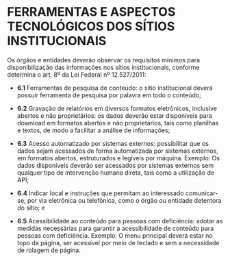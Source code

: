 # FERRAMENTAS E ASPECTOS TECNOLÓGICOS DOS SÍTIOS INSTITUCIONAIS


Os órgãos e entidades deverão observar os requisitos mínimos para disponibilização das informações nos sítios institucionais, conforme determina o art. 8º da Lei Federal nº 12.527/2011:

- **6.1**	Ferramentas de pesquisa de conteúdo: o sitio institucional deverá possuir ferramenta de pesquisa por palavra em todo o conteúdo;

- **6.2**	Gravação de relatórios em diversos formatos eletrônicos, inclusive abertos e não proprietários: os dados deverão estar disponíveis para download em formatos abertos e não proprietários, tais como planilhas e textos, de modo a facilitar a análise de informações; 

- **6.3**	Acesso automatizado por sistemas externos: possibilitar que os dados sejam acessados de forma automatizada por sistemas externos, em formatos abertos, estruturados e legíveis por máquina. Exemplo: Os dados disponíveis deverão ser acessados por sistemas externos sem qualquer tipo de intervenção humana direta, tais como a utilização de API; 

- **6.4**	Indicar local e instruções que permitam ao interessado comunicar-se, por via eletrônica ou telefônica, como o órgão ou entidade detentora do sítio; e

- **6.5**	Acessibilidade ao conteúdo para pessoas com deficiência:  adotar as medidas necessárias para garantir a acessibilidade de conteúdo para pessoas com deficiência. Exemplo: O menu principal deverá estar no topo da página, ser acessível por meio de teclado e sem a necessidade de rolagem de página.


